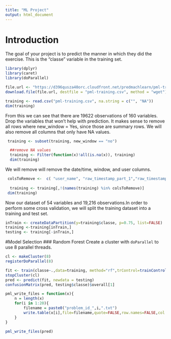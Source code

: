 ```yaml
---
title: "ML Project"
output: html_document
---
```


# Introduction

The goal of your project is to predict the manner in which they did the exercise. This is the "classe" variable in the training set. 

```r
library(dplyr)
library(caret)
library(doParallel)

```

```r

file.url <- "https://d396qusza40orc.cloudfront.net/predmachlearn/pml-training.csv"
download.file(file.url, destfile = "pml-training.csv", method = "wget")

training <- read.csv("pml-training.csv", na.string = c("", "NA"))
dim(training)

```

From this we can see that there are 19622 observations of 160 variables. Drop the variables that won't help with prediction.  It makes sense to remove all rows where new_window = Yes, since those are summary rows. We will also remove all columns that only have NA values.


```r
 training <- subset(training, new_window == "no")

  ##remove NA values
  training <- Filter(function(x)!all(is.na(x)), training)
  dim(training)
```

We will remove  will remove the date/time, window, and user columns.

```r
 colsToRemove <-  c( "user_name", "raw_timestamp_part_1","raw_timestamp_part_2", "cvtd_timestamp","new_window","num_window")
  
  training <- training[,!(names(training) %in% colsToRemove)] 
 dim(training)
```

Now our dataset of 54 variables and 19,216 observations.In order to perform some cross validation, we will split the training dataset into a training and test set.

```r

inTrain <- createDataPartition(y=training$classe, p=0.75, list=FALSE) 
training <-training[inTrain,] 
testing <- training[-inTrain,]
```

#Model Selection
### Random Forest
Create a cluster with `doParallel` to use 8 parallel threads.
```r
cl <- makeCluster(8)
registerDoParallel(8)
```


```r
fit <- train(classe~.,data=training, method="rf",trControl=trainControl(method = "cv"))
stopCluster(cl)
pred <- predict(fit, newdata = testing)
confusionMatrix(pred, testing$classe)$overall[1]
```

```r

pml_write_files = function(x){
    n = length(x)
    for(i in 1:20){
        filename = paste0("problem_id_",i,".txt")
        write.table(x[i],file=filename,quote=FALSE,row.names=FALSE,col.names=FALSE)
    }
}

pml_write_files(pred)
```
